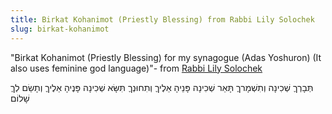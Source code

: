 ```yaml
---
title: Birkat Kohanimot (Priestly Blessing) from Rabbi Lily Solochek
slug: birkat-kohanimot
---
```

"Birkat Kohanimot (Priestly Blessing) for my synagogue (Adas Yoshuron) (It also uses feminine god language)"- from [Rabbi Lily Solochek](https://www.adasyoshuron.org/?page_id=2020)

<HB> תְּבָרְךֶ שְׁכִינָה וְתִשְׁמָרךֶ תָּאֵר שְׁכִינָה פָּנֵיהָ אֵלֶיךֶ וְתִחוּנְךֶ תִּשָּׂא שְׁכִינָה פָּנֶיהָ אֵלֶיךֶ וְתָשֵׂם לְךֶ שָׁלוֹם </HB>
